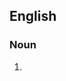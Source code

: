{{also|short short story}}
==English==

===Noun===
{{en-noun|head=[[short]]-[[short]] [[story]]|short-short stories}}

# {{alternative spelling of|short short story|lang=en}}